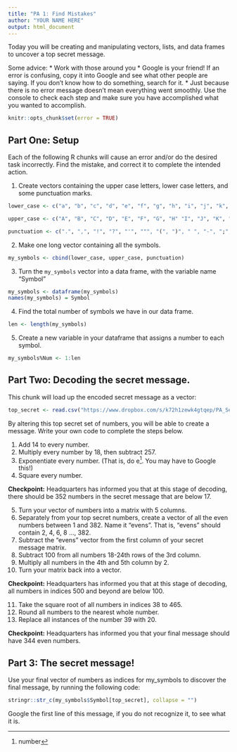 ```yaml
---
title: "PA 1: Find Mistakes"
author: "YOUR NAME HERE"
output: html_document
---
```


Today you will be creating and manipulating vectors, lists, and data frames to uncover a top secret message.

Some advice:
* Work with those around you
* Google is your friend!  If an error is confusing, copy it into Google and see what other people are saying.  If you don't know how to do something, search for it.
* Just because there is no error message doesn't mean everything went smoothly.  Use the console to check each step and make sure you have accomplished what you wanted to accomplish.

```r
knitr::opts_chunk$set(error = TRUE)
```


## Part One: Setup

Each of the following R chunks will cause an error and/or do the desired task incorrectly.  Find the mistake, and correct it to complete the intended action. 

1. Create vectors containing the upper case letters, lower case letters, and some punctuation marks.

```r
lower_case <- c("a", "b", "c", "d", "e", "f", "g", "h", "i", "j", "k", "l", "m", "n", "o", "p", "q", "r", "s", "t", "u", "v", "w", "x", "y", "z")

upper_case <- c("A", "B", "C", "D", "E", "F", "G", "H" "I", "J", "K", "L", "M", "N", "O", "P", "Q", "R", "S", "T", "U", "V", "W", "X", "Y", "Z")

punctuation <- c(".", ",", "!", "?", "'", """, "(", ")", " ", "-", ";", ":")

```

2. Make one long vector containing all the symbols.

```r

my_symbols <- cbind(lower_case, upper_case, punctuation)

```

3. Turn the `my_symbols` vector into a data frame, with the variable name "Symbol"

```r
my_symbols <- dataframe(my_symbols)
names(my_symbols) = Symbol
```


4. Find the total number of symbols we have in our data frame.  

```r
len <- length(my_symbols)
```


5. Create a new variable in your dataframe that assigns a number to each symbol.

```r
my_symbols%Num <- 1:len
```

## Part Two: Decoding the secret message.

This chunk will load up the encoded secret message as a vector:

```r

top_secret <- read.csv("https://www.dropbox.com/s/k72h1zewk4gtqep/PA_Secret_Code?dl=1", header = FALSE)$V1

```

By altering this top secret set of numbers, you will be able to create a message.  Write your own code to complete the steps below.

1. Add 14 to every number.
2. Multiply every number by 18, then subtract 257.
3. Exponentiate every number.  (That is, do e^[number].  You may have to Google this!)
4. Square every number.

**Checkpoint:** Headquarters has informed you that at this stage of decoding, there should be 352 numbers in the secret message that are below 17.

5. Turn your vector of numbers into a matrix with 5 columns.
6. Separately from your top secret numbers, create a vector of all the even numbers between 1 and 382. Name it "evens". That is, "evens" should contain 2, 4, 6, 8 ..., 382.
7. Subtract the "evens" vector from the first column of your secret message matrix.
8. Subtract 100 from all numbers 18-24th rows of the 3rd column.
9. Multiply all numbers in the 4th and 5th column by 2.
10. Turn your matrix back into a vector.

**Checkpoint:** Headquarters has informed you that at this stage of decoding, all numbers in indices 500 and beyond are below 100.


11. Take the square root of all numbers in indices 38 to 465.
12. Round all numbers to the nearest whole number.
13. Replace all instances of the number 39 with 20.

**Checkpoint:** Headquarters has informed you that your final message should have 344 even numbers.


## Part 3: The secret message!

Use your final vector of numbers as indices for my_symbols to discover the final message,
by running the following code:

```r
stringr::str_c(my_symbols$Symbol[top_secret], collapse = "")
```


Google the first line of this message, if you do not recognize it, to see what it is.

